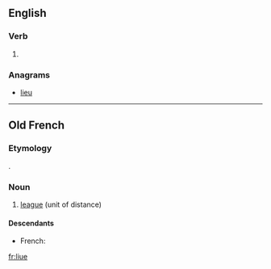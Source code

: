 ==English==

===Verb===
{{en-verb|liu}}

# {{obsolete typography of|live|lang=en}}

===Anagrams===
* [[lieu#English|lieu]]

----

==Old French==

===Etymology===
{{etyl|la|fro}} {{term|leuca|lang=la}}.

===Noun===
{{fro-noun|f}}

# [[league]] (unit of distance)

====Descendants====
* French: {{l|fr|lieue}}

[[fr:liue]]
